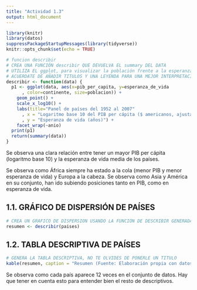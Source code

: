 ---
title: "Actividad 1.3"
output: html_document
---

```{r setup, include=FALSE}
library(knitr)
library(datos)
suppressPackageStartupMessages(library(tidyverse))
knitr::opts_chunk$set(echo = TRUE)

# funcion describir
# CREA UNA FUNCIÓN describir QUE DEVUELVA EL summary DEL DATA
# UTILIZA EL ggplot, para visualizar la población frente a la esperanza de vida, separando cada gráfico por el año desde 1952 hasta 2007
# ACUERDATE DE AÑADIR TITULOS Y UNA LEYENDA PARA UNA MEJOR INTERPRETACIÓN
describir <- function(data) {
  p1 <- ggplot(data, aes(x=pib_per_capita, y=esperanza_de_vida
      , color=continente, size=poblacion)) +
    geom_point() +
    scale_x_log10() +
    labs(title="Panel de países del 1952 al 2007"
      , x = "Logaritmo base 10 del PIB per cápita ($ americanos, ajustados según inflación)"
      , y = "Esperanza de vida (años)") +
    facet_wrap(~anio)
  print(p1)
  return(summary(data))
}
```

Se observa una clara relación entre tener un mayor PIB per cápita (logaritmo base 10) y la esperanza de vida media de los países. 

Se observa como África siempre ha estado a la cola (menor PIB y menor esperanza de vida) y Europa a la cabeza. Se observa como Asia y América en su conjunto, han ido subiendo posiciones tanto en PIB, como en esperanza de vida.

## 1.1. GRÁFICO DE DISPERSIÓN DE PAÍSES

```{r, fig.width=11,fig.height=8, fig.cap="Panel países (Fuente: Elaboración propia con datos de Gapminder)", fig.align="center", message=FALSE}
# CREA UN GRAFICO DE DISPERSION USANDO LA FUNCIÓN DE DESCRIBIR GENERADA ANTERIOMENTE
resumen <- describir(paises)
```

## 1.2. TABLA DESCRIPTIVA DE PAÍSES 

```{r}
# GENERA LA TABLA DESCRIPTIVA, NO TE OLVIDES DE PONERLE UN TITULO
kable(resumen, caption = "Resumen (Fuente: Elaboración propia con datos de Gapminder)")
```

Se observa como cada país aparece 12 veces en el conjunto de datos. Hay que tener en cuenta esto para entender bien el resto de descriptivos.
